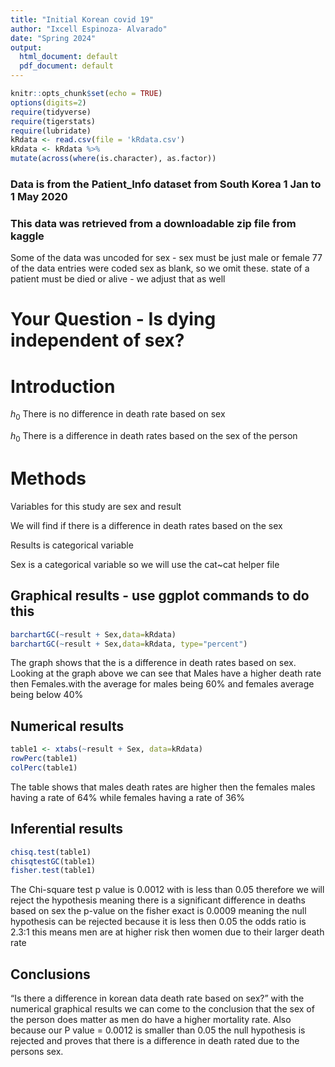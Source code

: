 ```yaml
---
title: "Initial Korean covid 19"
author: "Ixcell Espinoza- Alvarado"
date: "Spring 2024"
output:
  html_document: default
  pdf_document: default
---
```


```r
knitr::opts_chunk$set(echo = TRUE)
options(digits=2)
require(tidyverse)
require(tigerstats)
require(lubridate)
kRdata <- read.csv(file = 'kRdata.csv')
kRdata <- kRdata %>%
mutate(across(where(is.character), as.factor))

```
### Data is from the Patient_Info dataset from South Korea 1 Jan to 1 May 2020
### This data was retrieved from a downloadable zip file from kaggle

Some of the data was uncoded for sex - sex must be just male or female
77 of the data entries were coded sex  as blank, so we omit these.
state of a patient must be died or alive - we adjust that as well   
  
# Your Question - Is dying independent of sex?

# Introduction

$h_0$ There is no difference in death rate based on sex

$h_0$ There is a difference in death rates based on the sex of the person 


# Methods

Variables for this study are sex and result

We will find if there is a difference in death rates based on the sex 

Results is categorical variable 

Sex is a categorical variable so we will use the cat~cat helper file 

## Graphical results - use ggplot commands to do this  

```r
barchartGC(~result + Sex,data=kRdata)
barchartGC(~result + Sex,data=kRdata, type="percent")

```


  The graph shows that the is a difference in death rates based on sex. Looking at the graph above we can see that Males have a higher death rate then Females.with the average for males being 60% and females average being below 40% 




## Numerical results

```r
table1 <- xtabs(~result + Sex, data=kRdata)
rowPerc(table1)
colPerc(table1)
```

The table shows that males death rates are higher then the females males having a rate of 64% while females having a rate of 36%


## Inferential results 

```r
chisq.test(table1)
chisqtestGC(table1)
fisher.test(table1)
```

The Chi-square test p value is 0.0012 with is less than 0.05 therefore we will reject the hypothesis meaning there is a significant difference in deaths based on sex
the p-value on the fisher exact is 0.0009 meaning the null hypothesis can be rejected because it is less then 0.05
the odds ratio is 2.3:1 this means men are at higher risk then women due to their larger death rate 

## Conclusions

"Is there a difference in korean data death rate based on sex?"
with the numerical graphical results we can come to the conclusion that the sex of the person does matter as men do have a higher mortality rate. Also because our P value = 0.0012 is smaller than 0.05 the null hypothesis is rejected and proves that there is a difference in death rated due to the persons sex. 

